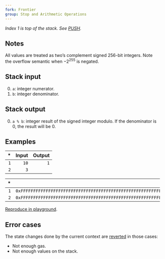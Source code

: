 ```yaml
---
fork: Frontier
group: Stop and Arithmetic Operations
---
```


*Index 1 is top of the stack. See [PUSH](/#60).*

## Notes

All values are treated as two’s complement signed 256-bit integers. Note the overflow semantic when −2<sup>255</sup> is negated.

## Stack input

0. `a`: integer numerator.
1. `b`: integer denominator.

## Stack output

0. `a % b`: integer result of the signed integer modulo. If the denominator is 0, the result will be 0.

## Examples

| * | Input | Output |
|--:|------:|-------:|
| `1` | `10` | `1` |
| `2` | `3` | |

| * | Input | Output |
|--:|------:|-------:|
| `1` | `0xFFFFFFFFFFFFFFFFFFFFFFFFFFFFFFFFFFFFFFFFFFFFFFFFFFFFFFFFFFFFFFF8` | `0xFFFFFFFFFFFFFFFFFFFFFFFFFFFFFFFFFFFFFFFFFFFFFFFFFFFFFFFFFFFFFFFE` |
| `2` | `0xFFFFFFFFFFFFFFFFFFFFFFFFFFFFFFFFFFFFFFFFFFFFFFFFFFFFFFFFFFFFFFFD` | |

[Reproduce in playground](/playground?unit=Wei&codeType=Mnemonic&code='y1s3s10tzzy2wrDwr8t'~uuuz%5Cny%2F%2F%20Example%20wv32%200xr~vzPUSHuFFFtzSMODsv1%20r~~~%01rstuvwyz~_).

## Error cases

The state changes done by the current context are [reverted](#FD) in those cases:
- Not enough gas.
- Not enough values on the stack.
